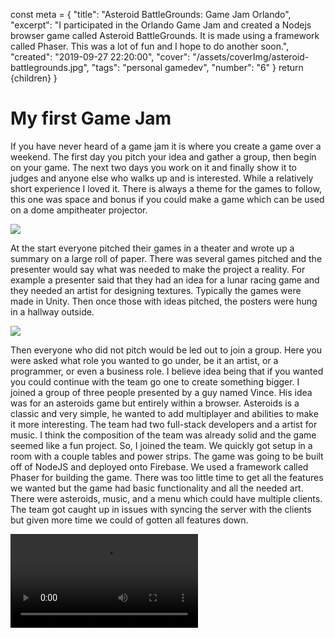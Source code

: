   const meta = {
    "title": "Asteroid BattleGrounds: Game Jam Orlando",
    "excerpt": "I participated in the Orlando Game Jam and created a Nodejs browser game called Asteroid BattleGrounds. It is made using a framework called Phaser. This was a lot of fun and I hope to do another soon.",
    "created": "2019-09-27 22:20:00",
    "cover": "/assets/coverImg/asteroid-battlegrounds.jpg",
    "tags": "personal gamedev",
    "number": "6"
  }
  return <Layout meta={meta}>{children}</Layout>
}

# My first Game Jam

If you have never heard of a game jam it is where you create a game over a weekend. 
The first day you pitch your idea and gather a group, then begin on your game. 
The next two days you work on it and finally show it to judges and anyone else who walks up and is interested. 
While a relatively short experience I loved it. 
There is always a theme for the games to follow, this one was space and bonus if you could make a game which can be used on a dome ampitheater projector. 

<Img src="/assets/byPost/gameJam/3.jpg" size="lg" />

At the start everyone pitched their games in a theater and wrote up a summary on a large roll of paper. 
There was several games pitched and the presenter would say what was needed to make the project a reality. 
For example a presenter said that they had an idea for a lunar racing game and they needed an artist for designing textures. 
Typically the games were made in Unity. 
Then once those with ideas pitched, the posters were hung in a hallway outside.

<Img src="/assets/byPost/gameJam/poster.jpg" size="lg" />

Then everyone who did not pitch would be led out to join a group. 
Here you were asked what role you wanted to go under, be it an artist, or a programmer, or even a business role. 
I believe idea being that if you wanted you could continue with the team go one to create something bigger. 
I joined a group of three people presented by a guy named Vince. 
His idea was for an asteroids game but entirely within a browser. 
Asteroids is a classic and very simple, he wanted to add multiplayer and abilities to make it more interesting. 
The team had two full-stack developers and a artist for music. 
I think the composition of the team was already solid and the game seemed like a fun project. 
So, I joined the team. 
We quickly got setup in a room with a couple tables and power strips. 
The game was going to be built off of NodeJS and deployed onto Firebase. 
We used a framework called Phaser for building the game. 
There was too little time to get all the features we wanted but the game had basic functionality and all the needed art. 
There were asteroids, music, and a menu which could have multiple clients. 
The team got caught up in issues with syncing the server with the clients but given more time we could of gotten all features down. 


<Video controls="controls" src="/assets/byPost/gameJam/gameplay.mp4" pos='center' />

<br /><br /><br />

<div className="video-grid">
  <Video autoPlay loop src="/assets/byPost/gameJam/loop_1.mp4" grid="true" size="sm" />
  <Video autoPlay loop src="/assets/byPost/gameJam/loop_2.mp4" grid="true" size="sm" />
  <Video autoPlay loop src="/assets/byPost/gameJam/loop_3.mp4" grid="true" size="sm" />
  <Video autoPlay loop src="/assets/byPost/gameJam/game_over.mp4" grid="true" size="sm" />
</div>

<br /><br /><br />

> Original Music
<audio controls src="/assets/byPost/gameJam/register.mp3" className="w-100">Your browser does not support the audio element</audio>

By the end we had built something fun and it was great sharing the game to others. 
I especially loved after time was called going to other groups and asking to play their game. 
The game about lunar rover racing was there and they built it with custom hardware. 
There was moon gravity which made the game challenging. 

<Img src="/assets/byPost/gameJam/1.jpg" size="lg" />

Hit a rock angled like a ramp and go flying in low gravity into a ditch as your competitor zooms past you. 
In Unity there is a plugin which enables the dome amphitheater camera which allowed them to pass the bonus requirements. 

<Img src="/assets/byPost/gameJam/2.jpg" size="lg" />

I was very impressed with this project but they were not even the group which won first place. 
That was another group who built a game similar to Keep Talking and Nobody Explodes. 
Except this was developed to be played in VR. 
If you have never heard of this game it is basically a two person team game. 
One person is defusing a bomb and another has the instructions. 
The key is to communicate quickly and accurately to each other. 
If you are not on the same wavelength you will lose this game. 
The difference is in this game developed, the person defusing is within a VR space. 
They interact with the bomb within this environment and this adds to the immersive tension in the game. 
I have played the game this was inspired from and think they are well deserving of the prize as this ended up being a compelling game. 

<Img src="/assets/byPost/gameJam/5.jpg" size="lg" />

Another game which went in an entirely different direction was a music game. 
You are shown the solar system and clicking on each planet gives you a new sound. 
A bar is swinging around the Sun and once it goes over a planet's ring on the activated spot a musical instrument is played.  
There is no set goal or end-state, the game just creates music based on what planets you activate and what position for that planet. 
You can add multiple positions for each planet's orbit. 
The positions are setup like a clock. 
An outer planet like Neptune had a bass kick. 
I clicked on the 12, 3, 6, 9 o'clock positions and there was a bass kick every quarter note of a bar. 
Then I added a Saturn snare, an Electric Earth guitar and more drums. 
The game was not only pleasing to listen to but was visually relaxing. 
I was amazed at the level of creativity involved in these games. 
A couple groups were completely new to game design yet ended up with full playable games at the end. 
There really was a great sense of community and excitement at the event. 

<Img src="/assets/byPost/gameJam/6.jpg" size="lg" />

I think next time I go, I would like to study Unity more and try to pitch a game. 
The great thing is how little is needed to commit, only a single weekend and you can have an experience you will remember for years to come. 
If you would like to see my game you can go through the intro + menu here.
https://asteroid-battlegrounds.firebaseapp.com/
Unfortunately you will not be able to enter into a game at this time. 
Stay tuned I might get this one fixed and redeployed.
Code can be seen here: https://github.com/germangamboa95/asteroid_battlegrounds

<Img src="/assets/byPost/gameJam/4.jpg" size="lg" />

# Thanks for reading 👍